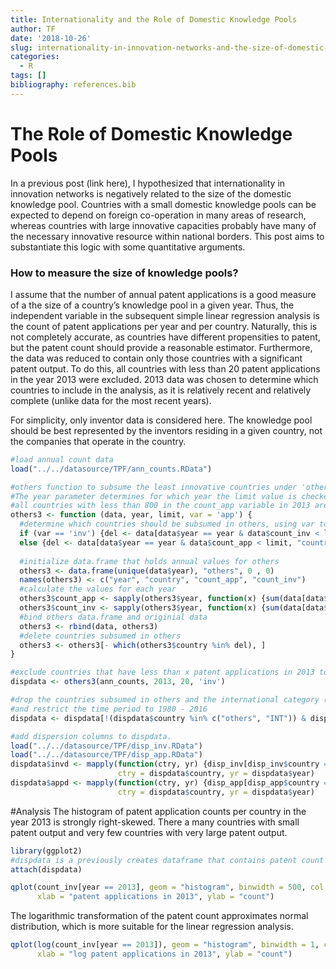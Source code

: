 ```yaml
---
title: Internationality and the Role of Domestic Knowledge Pools
author: TF
date: '2018-10-26'
slug: internationality-in-innovation-networks-and-the-size-of-domestic-knowledge-pools
categories:
  - R
tags: []
bibliography: references.bib
---
```


# The Role of Domestic Knowledge Pools

In a previous post (link here), I hypothesized that internationality in innovation networks is negatively related to the size of the domestic knowledge pool. Countries with a small domestic knowledge pools can be expected to depend on foreign co-operation in many areas of research, whereas countries with large innovative capacities probably have many of the necessary innovative resource within national borders. This post aims to substantiate this logic with some quantitative arguments.

### How to measure the size of knowledge pools?

I assume that the number of annual patent applications is a good measure of a the size of a country's knowledge pool in a given year. Thus, the independent variable in the subsequent simple linear regression analysis is the count of patent applications per year and per country. Naturally, this is not completely accurate, as countries have different propensities to patent, but the patent count should provide a reasonable estimator. Furthermore, the data was reduced to contain only those countries with a significant patent output. To do this, all countries with less than 20 patent applications in the year 2013 were excluded. 2013 data was chosen to determine which countries to include in the analysis, as it is relatively recent and relatively complete (unlike data for the most recent years).

For simplicity, only inventor data is considered here. The knowledge pool should be best represented by the inventors residing in a given country, not the companies that operate in the country.

```r
#load annual count data
load("../../datasource/TPF/ann_counts.RData")

#others function to subsume the least innovative countries under 'others' for all years (for a less cluttered dataset)
#The year parameter determines for which year the limit value is checked (e.g. year = 2013, limit = 800, var = 'app' means that
#all countries with less than 800 in the count_app variable in 2013 are subsumed in the others category)
others3 <- function (data, year, limit, var = 'app') {
  #determine which countries should be subsumed in others, using var to determine whether inv or app counts should be compared to the limit
  if (var == 'inv') {del <- data[data$year == year & data$count_inv < limit, "country"]}
  else {del <- data[data$year == year & data$count_app < limit, "country"]}
  
  #initialize data.frame that holds annual values for others
  others3 <- data.frame(unique(data$year), "others", 0 , 0)
  names(others3) <- c("year", "country", "count_app", "count_inv")
  #calculate the values for each year
  others3$count_app <- sapply(others3$year, function(x) {sum(data[data$country %in% del & data$year == x, ]$count_app)})
  others3$count_inv <- sapply(others3$year, function(x) {sum(data[data$country %in% del & data$year == x, ]$count_inv)})
  #bind others data.frame and originial data
  others3 <- rbind(data, others3)
  #delete countries subsumed in others
  others3 <- others3[- which(others3$country %in% del), ]
}

#exclude countries that have less than x patent applications in 2013 to obtain a set of countries with a notable innovation output (inventor data is used here)
dispdata <- others3(ann_counts, 2013, 20, 'inv')

#drop the countries subsumed in others and the international category (because single countries shall be the observation instances)
#and restrict the time period to 1980 - 2016
dispdata <- dispdata[!(dispdata$country %in% c("others", "INT")) & dispdata$year %in% 1980:2016, ]

#add dispersion columns to dispdata.
load("../../datasource/TPF/disp_inv.RData")
load("../../datasource/TPF/disp_app.RData")
dispdata$invd <- mapply(function(ctry, yr) {disp_inv[disp_inv$country == ctry & disp_inv$year == yr, "dispersion"]},
                        ctry = dispdata$country, yr = dispdata$year)
dispdata$appd <- mapply(function(ctry, yr) {disp_app[disp_app$country == ctry & disp_app$year == yr, "dispersion"]},
                        ctry = dispdata$country, yr = dispdata$year)
```

#Analysis
The histogram of patent application counts per country in the year 2013 is strongly right-skewed. There a many countries with small patent output and very few countries with very large patent output.

```r
library(ggplot2)
#dispdata is a previously creates dataframe that contains patent count and dispersion data
attach(dispdata)

qplot(count_inv[year == 2013], geom = "histogram", binwidth = 500, col = I("black"),
      xlab = "patent applications in 2013", ylab = "count")
```
The logarithmic transformation of the patent count approximates normal distribution, which is more suitable for the linear regression analysis.
```r
qplot(log(count_inv[year == 2013]), geom = "histogram", binwidth = 1, col = I("black"),
      xlab = "log patent applications in 2013", ylab = "count")
```

